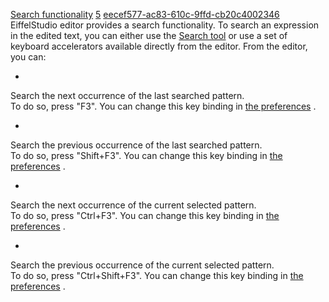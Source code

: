 [[Property:title|Search functionality]]
[[Property:weight|5]]
[[Property:uuid|eecef577-ac83-610c-9ffd-cb20c4002346]]
EiffelStudio editor provides a search functionality. To search an expression in the edited text, you can either use the [[Search tool|Search tool]]  or use a set of keyboard accelerators available directly from the editor. From the editor, you can: 
*  
Search the next occurrence of the last searched pattern. <br/>
To do so, press "F3". You can change this key binding in [[Keyboard shortcuts preferences|the preferences]] . 

*  
Search the previous occurrence of the last searched pattern. <br/>
To do so, press "Shift+F3". You can change this key binding in [[Keyboard shortcuts preferences|the preferences]] . 

*  
Search the next occurrence of the current selected pattern. <br/>
To do so, press "Ctrl+F3". You can change this key binding in [[Keyboard shortcuts preferences|the preferences]] . 

*  
Search the previous occurrence of the current selected pattern. <br/>
To do so, press "Ctrl+Shift+F3". You can change this key binding in [[Keyboard shortcuts preferences|the preferences]] . 


{{seealso| '''See Also''' <br/>
[[Search tool|Search tool]]  }}




